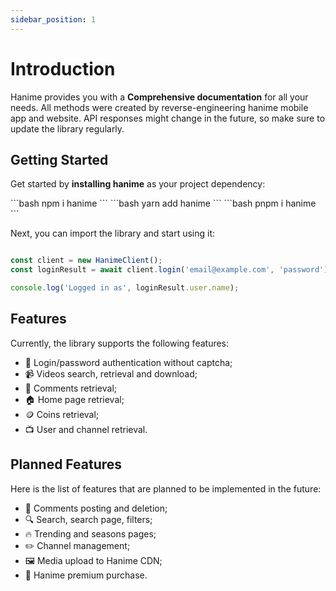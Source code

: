 ```yaml
---
sidebar_position: 1
---
```



# Introduction

Hanime provides you with a **Comprehensive documentation** for all your needs. All methods were created by reverse-engineering hanime mobile app and website. API responses might change in the future, so make sure to update the library regularly.

## Getting Started

Get started by **installing hanime** as your project dependency:

<Tabs>
    <TabItem value="npm" label="npm" default>
        ```bash npm i hanime ```
    </TabItem>
    <TabItem value="yarn" label="yarn" default>
        ```bash yarn add hanime ```
    </TabItem>
    <TabItem value="pnpm" label="pnpm" default>
        ```bash pnpm i hanime ```
    </TabItem>
</Tabs>

Next, you can import the library and start using it:

```ts

const client = new HanimeClient();
const loginResult = await client.login('email@example.com', 'password');

console.log('Logged in as', loginResult.user.name);
```

## Features

Currently, the library supports the following features:

-   👤 Login/password authentication without captcha;
-   📹 Videos search, retrieval and download;
-   💬 Comments retrieval;
-   🏠 Home page retrieval;
-   🪙 Coins retrieval;
-   📺 User and channel retrieval.

## Planned Features

Here is the list of features that are planned to be implemented in the future:

-   💬 Comments posting and deletion;
-   🔍 Search, search page, filters;
-   🔥 Trending and seasons pages;
-   ✏️ Channel management;
-   🖼️ Media upload to Hanime CDN;
-   👑 Hanime premium purchase.
